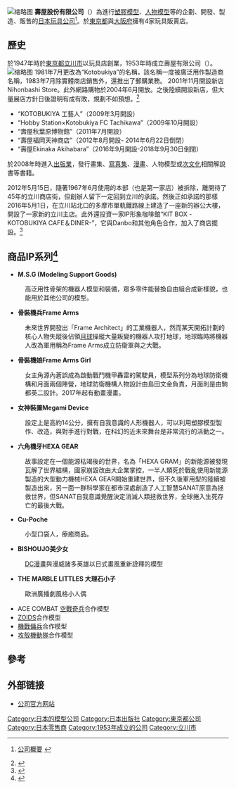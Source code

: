 {{expand|time=2017-12-06T21:29:54+00:00}}
{{Infobox Company
| company_name        = 壽屋股份有限公司
| company_name_en     = Kotobukiya CO.,LTD.
| company_logo        = 
| company_type        = 
| original_text       = 
| original_spelling   = 
| company_slogan      = 
| market_information  = 
| ROC_UBN             = 
| abbreviated_name    = 
| foundation          = 1947年
| location            = {{JPN}}，[[東京都|東京都]][[立川市|立川市]]<br />[[曙町|曙町]]1-18-2 一清大樓5樓
| zip_code            = 
| telephone_no        = 
| key_people          = 清水一行
| industry            = [[零售業|零售業]]
| products            = 
| services            = 
| capital             =4億3400萬[[日圓|日圓]]
| revenue             = 
| operating_income    = 
| profit              = 
| total_asset         = 
| net_asset           = 
| market_value        = 
| num_employees       = 235名（2018年12月）
| P/E ratio           = 
| earnings per share  = 
| Net asset value     = 
| accounting_period   = 
| parent              = 
| divisions           = 
| major_shareholder   = 
| subsid              = 
| homepage            = http://www.kotobukiya.co.jp/
| width               = 
}}
[[File:Kotobukiya_Akihabara_Store_entry_20130820.jpg|缩略图]]
'''壽屋股份有限公司'''（{{lang-ja|株式会社壽屋}}）為進行[[塑膠|塑膠]][[模型|模型]]、[[人物模型|人物模型]]等的企劃、開發、製造、販售的[[日本|日本]][[玩具|玩具]][[公司|公司]]<ref name="a">{{ja}}
[http://www.kotobukiya.co.jp/kotobukiya/coprofile.shtml 公司概要] {{webarchive|url=https://web.archive.org/web/20100820151611/http://www.kotobukiya.co.jp/kotobukiya/coprofile.shtml |date=2010-08-20 }}</ref>。於[[東京都|東京都]]與[[大阪府|大阪府]]擁有4家玩具販賣店。
==歷史==
於1947年時於[[東京都|東京都]][[立川市|立川市]]以玩具店創業，1953年時成立壽屋有限公司（{{lang|ja|有限会社壽屋}}）。
[[File:Kotobukiya_Tachikawa_2.jpg|缩略图]]
1981年7月更改為“Kotobukiya”的名稱，該名稱一度被廣泛用作製造商名稱，1983年7月除實體商店銷售外，還推出了郵購業務。 2001年11月開設新店Nihonbashi Store。此外網路購物於2004年6月開放。之後陸續開設新店，但大量展店方針日後證明有成有敗，規劃不如預想。<ref>{{Cite web |url=https://www.kotobukiya.co.jp/information/information-7386/ |title=福岡天神閉店のお知らせ |access-date=2019-08-04 |archive-date=2019-08-04 |archive-url=https://web.archive.org/web/20190804125501/https://www.kotobukiya.co.jp/information/information-7386/ |dead-url=no }}</ref>
*“KOTOBUKIYA 工藝人”（2009年3月開設）
*“Hobby Station×Kotobukiya FC Tachikawa”（2009年10月開設）
*“壽屋秋葉原博物館”（2011年7月開設）
*“壽屋福岡天神商店”（2012年8月開設- 2014年6月22日倒閉）
*“壽屋Ekinaka Akihabara”（2016年9月開設-2018年9月30日倒閉）

於2008年時進入[[出版業|出版業]]，發行畫集、[[寫真集|寫真集]]、[[漫畫|漫畫]]、人物模型或[[次文化|次文化]]相關解說書等書籍。

2012年5月15日，隨著1967年6月使用的本部（也是第一家店）被拆除，離開待了45年的立川商店街，但創辦人留下一定回到立川的承諾。然後正如承諾的那樣2016年5月1日，在立川站北口的多摩市單軌鐵路線上建造了一座新的辦公大樓，開設了一家新的立川主店。此外還投資一家IP形象咖啡館“KIT BOX -KOTOBUKIYA CAFE＆DINER-”，它與Danbo和其他角色合作，加入了商店擺設。<ref>{{Cite web |url=https://tachikawa.keizai.biz/headline/2169/ |title=立川駅北口に「コトブキヤ立川本店」 |access-date=2019-08-04 |archive-date=2019-08-04 |archive-url=https://web.archive.org/web/20190804125501/https://tachikawa.keizai.biz/headline/2169/ |dead-url=no }}</ref>

==商品IP系列<ref>{{Cite web |url=https://www.kotobukiya.co.jp/product-category/plastic-model/ |title=kotobukiya.co - product |access-date=2019-08-04 |archive-date=2020-12-18 |archive-url=https://web.archive.org/web/20201218034751/https://www.kotobukiya.co.jp/product-category/plastic-model/ |dead-url=no }}</ref>==
*'''M.S.G (Modeling Support Goods)'''
:高泛用性骨架的機器人模型和裝備，眾多零件能替換自由組合成新樣貌，也能用於其他公司的模型。
*'''骨裝機兵Frame Arms'''
:未來世界開發出「Frame Architect」的工業機器人，然而某天開拓計劃的核心人物失蹤後佔領[[月球|月球]]操縱大量叛變的機器人攻打地球，地球臨時將機器人改為軍用稱為Frame Arms成立防衛軍與之大戰。
*'''骨裝機娘Frame Arms Girl'''
:女主角源內蒼誤成為啟動戰鬥機甲轟雷的駕駛員，模型系列分為地球防衛機構和月面兩個陣營，地球防衛機構人物設計由島田文金負責，月面則是由駒都英二設計。2017年起有動畫漫畫。
*'''女神裝置Megami Device'''
:設定上是高約14公分，擁有自我意識的人形機器人，可以利用塑膠模型製作、改造，與對手進行對戰，在科幻的近未來舞台是非常流行的活動之一。
*'''六角機牙HEXA GEAR'''
:故事設定在一個能源枯竭後的世界，名為「HEXA GRAM」的新能源被發現瓦解了世界結構，國家崩毀改由大企業掌控，一半人類死於戰亂使用新能源製造的大型動力機械HEXA GEAR開始重建世界，但不久後軍用型的陸續被製造出來，另一面一群科學家在都市深處創造了人工智慧SANAT原意為拯救世界，但SANAT自我意識覺醒決定消滅人類拯救世界，全球捲入生死存亡的最後大戰。
*''' Cu-Poche'''
:小型口袋人，療癒商品。
*'''BISHOUJO美少女'''
:[[DC漫畫|DC漫畫]]與漫威諸多英雄以日式畫風重新詮釋的模型
*'''THE MARBLE LITTLES 大理石小子'''
:歐洲廣播劇風格小人偶
*ACE COMBAT [[空戰奇兵|空戰奇兵]]合作模型
*[[ZOIDS|ZOIDS]]合作模型
*[[機戰傭兵|機戰傭兵]]合作模型
*[[攻殼機動隊|攻殼機動隊]]合作模型
== 參考 ==
{{reflist}}

== 外部链接 ==
{{commonscat|Kotobukiya}}
*[http://www.kotobukiya.co.jp/ 公司官方网站] {{Wayback|url=http://www.kotobukiya.co.jp/ |date=20210220165908 }}


{{DEFAULTSORT:Kotobukiya}}

[[Category:日本的模型公司|Category:日本的模型公司]]
[[Category:日本出版社|Category:日本出版社]]
[[Category:東京都公司|Category:東京都公司]]
[[Category:日本零售商|Category:日本零售商]]
[[Category:1953年成立的公司|Category:1953年成立的公司]]
[[Category:立川市|Category:立川市]]